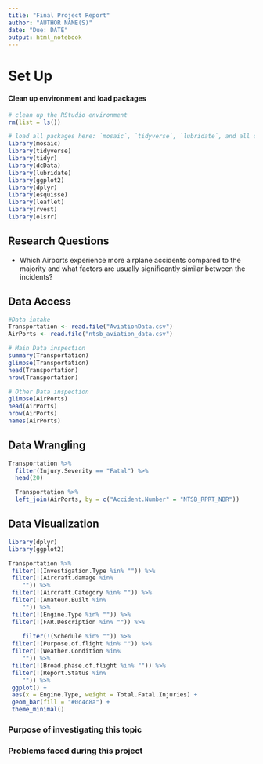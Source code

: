 ```yaml
---
title: "Final Project Report"
author: "AUTHOR NAME(S)"
date: "Due: DATE"
output: html_notebook
---
```


# Set Up

#### Clean up environment and load packages
```r
# clean up the RStudio environment 
rm(list = ls())

# load all packages here: `mosaic`, `tidyverse`, `lubridate`, and all others used
library(mosaic)
library(tidyverse)
library(tidyr)
library(dcData)
library(lubridate)
library(ggplot2)
library(dplyr)
library(esquisse)
library(leaflet)
library(rvest)
library(olsrr)
```

## Research Questions

- Which Airports experience more airplane accidents compared to the majority and what factors are usually significantly similar     between the incidents?


## Data Access
```r
#Data intake
Transportation <- read.file("AviationData.csv") 
AirPorts <- read.file("ntsb_aviation_data.csv")
```



```r
# Main Data inspection
summary(Transportation)
glimpse(Transportation)
head(Transportation)
nrow(Transportation)
```


```r
# Other Data inspection
glimpse(AirPorts)
head(AirPorts)
nrow(AirPorts)
names(AirPorts)
```




## Data Wrangling

```r
Transportation %>%
  filter(Injury.Severity == "Fatal") %>%
  head(20)
```


```r

  Transportation %>%
  left_join(AirPorts, by = c("Accident.Number" = "NTSB_RPRT_NBR")) 


```





## Data Visualization 


```r
library(dplyr)
library(ggplot2)

Transportation %>%
 filter(!(Investigation.Type %in% "")) %>%
 filter(!(Aircraft.damage %in% 
    "")) %>%
 filter(!(Aircraft.Category %in% "")) %>%
 filter(!(Amateur.Built %in% 
    "")) %>%
 filter(!(Engine.Type %in% "")) %>%
 filter(!(FAR.Description %in% "")) %>%
 
    filter(!(Schedule %in% "")) %>%
 filter(!(Purpose.of.flight %in% "")) %>%
 filter(!(Weather.Condition %in% 
    "")) %>%
 filter(!(Broad.phase.of.flight %in% "")) %>%
 filter(!(Report.Status %in% 
    "")) %>%
 ggplot() +
 aes(x = Engine.Type, weight = Total.Fatal.Injuries) +
 geom_bar(fill = "#0c4c8a") +
 theme_minimal()
```






### Purpose of investigating this topic




### Problems faced during this project 






